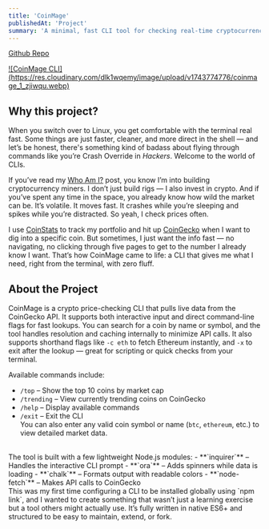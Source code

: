 ```yaml
---
title: 'CoinMage'
publishedAt: 'Project'
summary: 'A minimal, fast CLI tool for checking real-time cryptocurrency data using the CoinGecko API.'
---
```


[Github Repo](https://github.com/devin-hart/coinmage)

<a href="https://res.cloudinary.com/dlk1wqemy/image/upload/v1743774776/coinmage_1_zjiwqu.webp">
![CoinMage CLI](https://res.cloudinary.com/dlk1wqemy/image/upload/v1743774776/coinmage_1_zjiwqu.webp)
</a>

## Why this project?

When you switch over to Linux, you get comfortable with the terminal real fast. Some things are just faster, cleaner, and more direct in the shell — and let’s be honest, there's something kind of badass about flying through commands like you’re Crash Override in *Hackers*. Welcome to the world of CLIs.

If you’ve read my [Who Am I?](/other/about-me) post, you know I’m into building cryptocurrency miners. I don’t just build rigs — I also invest in crypto. And if you’ve spent any time in the space, you already know how wild the market can be. It’s volatile. It moves fast. It crashes while you’re sleeping and spikes while you’re distracted. So yeah, I check prices often.

I use [CoinStats](https://coinstats.app/) to track my portfolio and hit up [CoinGecko](https://www.coingecko.com/) when I want to dig into a specific coin. But sometimes, I just want the info fast — no navigating, no clicking through five pages to get to the number I already know I want. That’s how CoinMage came to life: a CLI that gives me what I need, right from the terminal, with zero fluff.

## About the Project

CoinMage is a crypto price-checking CLI that pulls live data from the CoinGecko API. It supports both interactive input and direct command-line flags for fast lookups. You can search for a coin by name or symbol, and the tool handles resolution and caching internally to minimize API calls. It also supports shorthand flags like `-c eth` to fetch Ethereum instantly, and `-x` to exit after the lookup — great for scripting or quick checks from your terminal.

Available commands include:
- `/top` – Show the top 10 coins by market cap
- `/trending` – View currently trending coins on CoinGecko
- `/help` – Display available commands
- `/exit` – Exit the CLI  
  You can also enter any valid coin symbol or name (`btc`, `ethereum`, etc.) to view detailed market data.
<br />
The tool is built with a few lightweight Node.js modules:
- **`inquirer`** – Handles the interactive CLI prompt
- **`ora`** – Adds spinners while data is loading
- **`chalk`** – Formats output with readable colors
- **`node-fetch`** – Makes API calls to CoinGecko
<br />
This was my first time configuring a CLI to be installed globally using `npm link`, and I wanted to create something that wasn’t just a learning exercise but a tool others might actually use. It’s fully written in native ES6+ and structured to be easy to maintain, extend, or fork.
